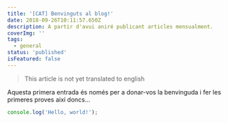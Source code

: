 ```yaml
---
title: '[CAT] Benvinguts al blog!'
date: 2018-09-26T10:11:57.650Z
description: A partir d'avui aniré publicant articles mensualment.
coverImg: ''
tags:
  - general
status: 'published'
isFeatured: false
---
```

> This article is not yet translated to english

Aquesta primera entrada és només per a donar-vos la benvinguda i fer les primeres proves així doncs...

```js
console.log('Hello, world!');
```
